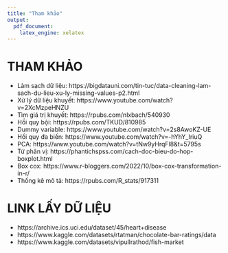 ```yaml
---
title: "Tham khảo"
output:
  pdf_document:
    latex_engine: xelatex
---
```


\newpage
# THAM KHẢO   
- Làm sạch dữ liệu: https://bigdatauni.com/tin-tuc/data-cleaning-lam-sach-du-lieu-xu-ly-missing-values-p2.html   
- Xử lý dữ liệu khuyết: https://www.youtube.com/watch?v=2XcMzpeHNZU    
- Tìm giá trị khuyết: https://rpubs.com/nlxbach/540930   
- Hồi quy bội: https://rpubs.com/TKUD/810985    
- Dummy variable: https://www.youtube.com/watch?v=2s8AwoKZ-UE   
- Hồi quy đa biến: https://www.youtube.com/watch?v=-hYhY_IriuQ    
- PCA: https://www.youtube.com/watch?v=tNw9yHrqFl8&t=5795s   
- Tứ phân vị: https://phantichspss.com/cach-doc-bieu-do-hop-boxplot.html   
- Box cox: https://www.r-bloggers.com/2022/10/box-cox-transformation-in-r/  
- Thống kê mô tả: https://rpubs.com/R_stats/917311  

# LINK LẤY DỮ LIỆU
- https://archive.ics.uci.edu/dataset/45/heart+disease  
- https://www.kaggle.com/datasets/rtatman/chocolate-bar-ratings/data  
- https://www.kaggle.com/datasets/vipullrathod/fish-market  